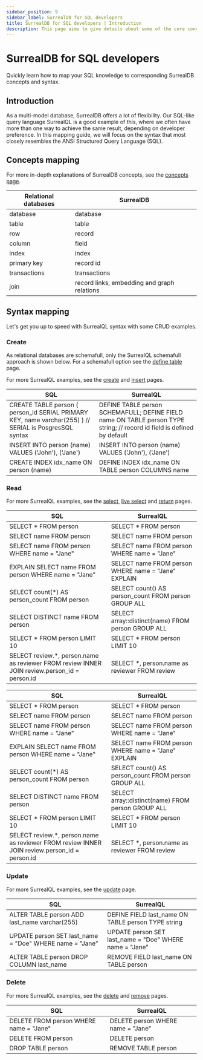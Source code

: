 ```yaml
---
sidebar_position: 9
sidebar_label: SurrealDB for SQL developers
title: SurrealDB for SQL developers | Introduction
description: This page aims to give details about some of the core concepts of SurrealDB, including the intended usecases, design choices, and overarching features.
---
```


# SurrealDB for SQL developers

Quickly learn how to map your SQL knowledge to corresponding SurrealDB concepts and syntax.

## Introduction

As a multi-model database, SurrealDB offers a lot of flexibility. Our SQL-like query language SurrealQL is a good example of this, where we often have more than one way to achieve the same result, depending on developer preference. In this mapping guide, we will focus on the syntax that most closely resembles the ANSI Structured Query Language (SQL).

## Concepts mapping

For more in-depth explanations of SurrealDB concepts, see the [concepts page](/docs/surrealdb/introduction/concepts).

<table>
    <thead>
        <tr>
            <th colspan="2" scope="col">Relational databases</th>
            <th colspan="2" scope="col">SurrealDB</th>
        </tr>
    </thead>  
    <tbody>
        <tr>
            <td colspan="2" scope="row" data-label="Relational databases">
                database
            </td>
            <td colspan="2" scope="row" data-label="SurrealDB">
                database
            </td>
        </tr>
        <tr>
            <td colspan="2" scope="row" data-label="Relational databases">
                table
            </td>
            <td colspan="2" scope="row" data-label="SurrealDB">
                table
            </td>
        </tr>
        <tr>
            <td colspan="2" scope="row" data-label="Relational databases">
                row
            </td>
            <td colspan="2" scope="row" data-label="SurrealDB">
                record
            </td>
        </tr>
        <tr>
            <td colspan="2" scope="row" data-label="Relational databases">
                column
            </td>
            <td colspan="2" scope="row" data-label="SurrealDB">
                field
            </td>
        </tr>
        <tr>
            <td colspan="2" scope="row" data-label="Relational databases">
                index
            </td>
            <td colspan="2" scope="row" data-label="SurrealDB">
                index
            </td>
        </tr>
        <tr>
            <td colspan="2" scope="row" data-label="Relational databases">
                primary key
            </td>
            <td colspan="2" scope="row" data-label="SurrealDB">
                record id
            </td>
        </tr>
        <tr>
            <td colspan="2" scope="row" data-label="Relational databases">
                transactions
            </td>
            <td colspan="2" scope="row" data-label="SurrealDB">
                transactions
            </td>
        </tr>
        <tr>
            <td colspan="2" scope="row" data-label="Relational databases">
                join
            </td>
            <td colspan="2" scope="row" data-label="SurrealDB">
                record links, embedding and  graph relations
            </td>
        </tr>
    </tbody>
</table>

## Syntax mapping

Let's get you up to speed with SurrealQL syntax with some CRUD examples.

### Create

As relational databases are schemafull, only the SurrealQL schemafull approach is shown below. For a schemafull option see the [define table](/docs/surrealdb/surrealql/statements/define/table) page.

For more SurrealQL examples, see the [create](/docs/surrealdb/surrealql/statements/create) and [insert](/docs/surrealdb/surrealql/statements/insert) pages.

<table>
    <thead>
        <tr>
            <th colspan="2" scope="col">SQL</th>
            <th colspan="2" scope="col">SurrealQL</th>
        </tr>
    </thead>  
    <tbody>
        <tr>
            <td colspan="2" scope="row" data-label="SQL">
                CREATE TABLE person (     person_id SERIAL PRIMARY KEY,     name varchar(255) ) // SERIAL is PosgresSQL syntax
            </td>
            <td colspan="2" scope="row" data-label="SurrealQL">
                DEFINE TABLE person SCHEMAFULL; DEFINE FIELD name ON TABLE person TYPE string; // record id field is defined by default
            </td>
        </tr>
        <tr>
            <td colspan="2" scope="row" data-label="SQL">
                INSERT INTO person (name) VALUES ('John'), ('Jane')
            </td>
            <td colspan="2" scope="row" data-label="SurrealQL">
                INSERT INTO person (name) VALUES ('John'), ('Jane')
            </td>
        </tr>
        <tr>
            <td colspan="2" scope="row" data-label="SQL">
                CREATE INDEX idx_name ON person (name)
            </td>
            <td colspan="2" scope="row" data-label="SurrealQL">
                DEFINE INDEX idx_name  ON TABLE person COLUMNS name
            </td>
        </tr>
    </tbody>
</table>


### Read

For more SurrealQL examples, see the [select](/docs/surrealdb/surrealql/statements/select), [live select](/docs/surrealdb/surrealql/statements/live) and [return](/docs/surrealdb/surrealql/statements/return) pages.

| SQL                                                                                          | SurrealQL                                            |
|----------------------------------------------------------------------------------------------|------------------------------------------------------|
| SELECT * FROM person                                                                         | SELECT * FROM person                                 |
| SELECT name  FROM person                                                                     | SELECT name  FROM person                             |
| SELECT name FROM person WHERE name = "Jane"                                                  | SELECT name FROM person WHERE name = "Jane"          |
| EXPLAIN SELECT name FROM person WHERE name = "Jane"                                          | SELECT name FROM person WHERE name = "Jane" EXPLAIN  |
| SELECT count(*) AS person_count FROM person                                                  | SELECT count() AS person_count FROM person GROUP ALL |
| SELECT DISTINCT name FROM person                                                             | SELECT array::distinct(name) FROM person GROUP ALL   |
| SELECT * FROM person LIMIT 10                                                                | SELECT * FROM person LIMIT 10                        |
| SELECT review.*, person.name as reviewer FROM review INNER JOIN review.person_id = person.id | SELECT *, person.name as reviewer FROM review        |


<table>
    <thead>
        <tr>
            <th colspan="2" scope="col">SQL</th>
            <th colspan="2" scope="col">SurrealQL</th>
        </tr>
    </thead>  
    <tbody>
        <tr>
            <td colspan="2" scope="row" data-label="SQL">
                SELECT * FROM person
            </td>
            <td colspan="2" scope="row" data-label="SurrealQL">
                SELECT * FROM person
            </td>
        </tr>
        <tr>
            <td colspan="2" scope="row" data-label="SQL">
                SELECT name  FROM person
            </td>
            <td colspan="2" scope="row" data-label="SurrealQL">
                SELECT name  FROM person
            </td>
        </tr>
        <tr>
            <td colspan="2" scope="row" data-label="SQL">
                SELECT name FROM person WHERE name = "Jane"
            </td>
            <td colspan="2" scope="row" data-label="SurrealQL">
                SELECT name FROM person WHERE name = "Jane"  
            </td>
        </tr>
        <tr>
            <td colspan="2" scope="row" data-label="SQL">
                EXPLAIN SELECT name FROM person WHERE name = "Jane" 
            </td>
            <td colspan="2" scope="row" data-label="SurrealQL">
                SELECT name FROM person WHERE name = "Jane" EXPLAIN 
            </td>
        </tr>
        <tr>
            <td colspan="2" scope="row" data-label="SQL">
                SELECT count(*) AS person_count FROM person  
            </td>
            <td colspan="2" scope="row" data-label="SurrealQL">
                SELECT count() AS person_count FROM person GROUP ALL
            </td>
        </tr>
        <tr>
            <td colspan="2" scope="row" data-label="SQL">
                SELECT DISTINCT name FROM person  
            </td>
            <td colspan="2" scope="row" data-label="SurrealQL">
                SELECT array::distinct(name) FROM person GROUP ALL
            </td>
        </tr>
        <tr>
            <td colspan="2" scope="row" data-label="SQL">
                SELECT * FROM person LIMIT 10 
            </td>
            <td colspan="2" scope="row" data-label="SurrealQL">
                SELECT * FROM person LIMIT 10
            </td>
        </tr>
        <tr>
            <td colspan="2" scope="row" data-label="SQL">
                SELECT review.*, person.name as reviewer FROM review INNER JOIN review.person_id = person.id 
            </td>
            <td colspan="2" scope="row" data-label="SurrealQL">
                SELECT *, person.name as reviewer FROM review 
            </td>
        </tr>
    </tbody>
</table>


### Update

For more SurrealQL examples, see the [update](/docs/surrealdb/surrealql/statements/update) page.

<table>
    <thead>
        <tr>
            <th colspan="2" scope="col">SQL</th>
            <th colspan="2" scope="col">SurrealQL</th>
        </tr>
    </thead>  
    <tbody>
        <tr>
            <td colspan="2" scope="row" data-label="SQL">
                ALTER TABLE person ADD last_name varchar(255)
            </td>
            <td colspan="2" scope="row" data-label="SurrealQL">
                DEFINE FIELD last_name ON TABLE person TYPE string
            </td>
        </tr>
        <tr>
            <td colspan="2" scope="row" data-label="SQL">
                UPDATE person SET last_name = "Doe" WHERE name = "Jane"
            </td>
            <td colspan="2" scope="row" data-label="SurrealQL">
                UPDATE person SET last_name = "Doe" WHERE name = "Jane"
            </td>
        </tr>
        <tr>
            <td colspan="2" scope="row" data-label="SQL">
                ALTER TABLE person DROP COLUMN last_name
            </td>
            <td colspan="2" scope="row" data-label="SurrealQL">
                REMOVE FIELD last_name  ON TABLE person
            </td>
        </tr>
    </tbody>
</table>


### Delete

For more SurrealQL examples, see the [delete](/docs/surrealdb/surrealql/statements/delete) and [remove](/docs/surrealdb/surrealql/statements/remove) pages.

<table>
    <thead>
        <tr>
            <th colspan="2" scope="col">SQL</th>
            <th colspan="2" scope="col">SurrealQL</th>
        </tr>
    </thead>  
    <tbody>
        <tr>
            <td colspan="2" scope="row" data-label="SQL">
                DELETE FROM person WHERE name = "Jane"
            </td>
            <td colspan="2" scope="row" data-label="SurrealQL">
                DELETE person WHERE name = "Jane"
            </td>
        </tr>
        <tr>
            <td colspan="2" scope="row" data-label="SQL">
                DELETE FROM person
            </td>
            <td colspan="2" scope="row" data-label="SurrealQL">
                DELETE person
            </td>
        </tr>
        <tr>
            <td colspan="2" scope="row" data-label="SQL">
                DROP TABLE person
            </td>
            <td colspan="2" scope="row" data-label="SurrealQL">
                REMOVE TABLE person
            </td>
        </tr>
    </tbody>
</table>